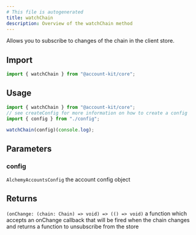 ```yaml
---
# This file is autogenerated
title: watchChain
description: Overview of the watchChain method
---
```



Allows you to subscribe to changes of the chain in the client store.

## Import

```ts
import { watchChain } from "@account-kit/core";
```

## Usage

```ts
import { watchChain } from "@account-kit/core";
// see createConfig for more information on how to create a config
import { config } from "./config";

watchChain(config)(console.log);
```

## Parameters

### config

`AlchemyAccountsConfig`
the account config object

## Returns

`(onChange: (chain: Chain) => void) => (() => void)`
a function which accepts an onChange callback that will be fired when the chain changes and returns a function to unsubscribe from the store
